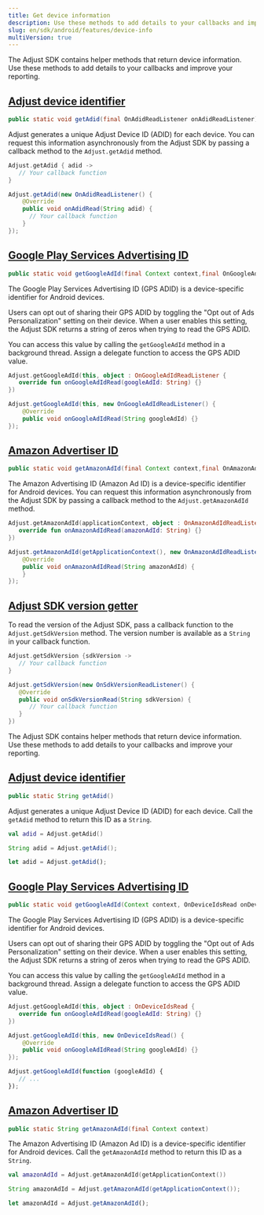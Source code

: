 ```yaml
---
title: Get device information
description: Use these methods to add details to your callbacks and improve your reporting.
slug: en/sdk/android/features/device-info
multiVersion: true
---
```


<SdkVersion version="v5">

The Adjust SDK contains helper methods that return device information. Use these methods to add details to your callbacks and improve your reporting.

## [Adjust device identifier](adjust-device-identifier)

<CodeBlock title="Method signature">

```java
public static void getAdid(final OnAdidReadListener onAdidReadListener)
```

</CodeBlock>

Adjust generates a unique Adjust Device ID (ADID) for each device. You can request this information asynchronously from the Adjust SDK by passing a callback method to the `Adjust.getAdid` method.

<Tabs>
<Tab title="Kotlin" sync="kotlin">

```kotlin
Adjust.getAdid { adid ->
   // Your callback function
}
```

</Tab>
<Tab title="Java" sync="java" >

```java
Adjust.getAdid(new OnAdidReadListener() {
    @Override
    public void onAdidRead(String adid) {
      // Your callback function
    }
});

```

</Tab>
</Tabs>

## [Google Play Services Advertising ID](google-play-services-advertising-id)

<CodeBlock title="Method signature">

```java
public static void getGoogleAdId(final Context context,final OnGoogleAdIdReadListener onGoogleAdIdReadListener)
```

</CodeBlock>

The Google Play Services Advertising ID (GPS ADID) is a device-specific identifier for Android devices.

Users can opt out of sharing their GPS ADID by toggling the "Opt out of Ads Personalization" setting on their device. When a user enables this setting, the Adjust SDK returns a string of zeros when trying to read the GPS ADID.

You can access this value by calling the `getGoogleAdId` method in a background thread. Assign a delegate function to access the GPS ADID value.

<Tabs>
<Tab title="Kotlin" sync="kotlin">

```kotlin
Adjust.getGoogleAdId(this, object : OnGoogleAdIdReadListener {
   override fun onGoogleAdIdRead(googleAdId: String) {}
})
```

</Tab>
<Tab title="Java" sync="java" >

```java
Adjust.getGoogleAdId(this, new OnGoogleAdIdReadListener() {
    @Override
    public void onGoogleAdIdRead(String googleAdId) {}
});
```

</Tab>
</Tabs>

## [Amazon Advertiser ID](amazon-advertiser-id)

<CodeBlock title="Method signature">

```java
public static void getAmazonAdId(final Context context,final OnAmazonAdIdReadListener onAmazonAdIdReadListener)
```

</CodeBlock>

The Amazon Advertising ID (Amazon Ad ID) is a device-specific identifier for Android devices. You can request this information asynchronously from the Adjust SDK by passing a callback method to the `Adjust.getAmazonAdId` method.

<Tabs>
<Tab title="Kotlin" sync="kotlin">

```kotlin
Adjust.getAmazonAdId(applicationContext, object : OnAmazonAdIdReadListener {
   override fun onAmazonAdIdRead(amazonAdId: String) {}
})
```

</Tab>
<Tab title="Java" sync="java" >

```java
Adjust.getAmazonAdId(getApplicationContext(), new OnAmazonAdIdReadListener() {
    @Override
    public void onAmazonAdIdRead(String amazonAdId) {
    }
});

```

</Tab>
</Tabs>

## [Adjust SDK version getter](sdk-version-getter)

To read the version of the Adjust SDK, pass a callback function to the `Adjust.getSdkVersion` method. The version number is available as a `String` in your callback function.

<Tabs>
<Tab title="Kotlin" sync="kotlin">

```kotlin
Adjust.getSdkVersion {sdkVersion ->
   // Your callback function
}
```

</Tab>
<Tab title="Java" sync="java">

```java
Adjust.getSdkVersion(new OnSdkVersionReadListener() {
   @Override
   public void onSdkVersionRead(String sdkVersion) {
      // Your callback function
   }
})
```

</Tab>
</Tabs>

</SdkVersion>

<SdkVersion version="v4">

The Adjust SDK contains helper methods that return device information. Use these methods to add details to your callbacks and improve your reporting.

## [Adjust device identifier](adjust-device-identifier)

<CodeBlock title="Method signature">

```java
public static String getAdid()
```

</CodeBlock>

Adjust generates a unique Adjust Device ID (ADID) for each device. Call the `getAdid` method to return this ID as a `String`.

<Tabs>
<Tab title="Kotlin" sync="kotlin">

```kotlin
val adid = Adjust.getAdid()
```

</Tab>

<Tab title="Java" sync="java" >

```java
String adid = Adjust.getAdid();
```

</Tab>

<Tab title="Javascript" sync="js" >

```js
let adid = Adjust.getAdid();
```

</Tab>
</Tabs>

## [Google Play Services Advertising ID](google-play-services-advertising-id)

<CodeBlock title="Method signature">

```java
public static void getGoogleAdId(Context context, OnDeviceIdsRead onDeviceIdRead)
```

</CodeBlock>

The Google Play Services Advertising ID (GPS ADID) is a device-specific identifier for Android devices.

Users can opt out of sharing their GPS ADID by toggling the "Opt out of Ads Personalization" setting on their device. When a user enables this setting, the Adjust SDK returns a string of zeros when trying to read the GPS ADID.

You can access this value by calling the `getGoogleAdId` method in a background thread. Assign a delegate function to access the GPS ADID value.

<Tabs>
<Tab title="Kotlin" sync="kotlin">

```kotlin
Adjust.getGoogleAdId(this, object : OnDeviceIdsRead {
   override fun onGoogleAdIdRead(googleAdId: String) {}
})
```

</Tab>

<Tab title="Java" sync="java" >

```java
Adjust.getGoogleAdId(this, new OnDeviceIdsRead() {
    @Override
    public void onGoogleAdIdRead(String googleAdId) {}
});
```

</Tab>

<Tab title="Javascript" sync="js" >

```js
Adjust.getGoogleAdId(function (googleAdId) {
   // ...
});
```

</Tab>
</Tabs>

## [Amazon Advertiser ID](amazon-advertiser-id)

<CodeBlock title="Method signature">

```java
public static String getAmazonAdId(final Context context)
```

</CodeBlock>

The Amazon Advertising ID (Amazon Ad ID) is a device-specific identifier for Android devices. Call the `getAmazonAdId` method to return this ID as a `String`.

<Tabs>
<Tab title="Kotlin" sync="kotlin">

```kotlin
val amazonAdId = Adjust.getAmazonAdId(getApplicationContext())
```

</Tab>

<Tab title="Java" sync="java" >

```java
String amazonAdId = Adjust.getAmazonAdId(getApplicationContext());
```

</Tab>

<Tab title="Javascript" sync="js" >

```js
let amazonAdId = Adjust.getAmazonAdId();
```

</Tab>
</Tabs>

</SdkVersion>

